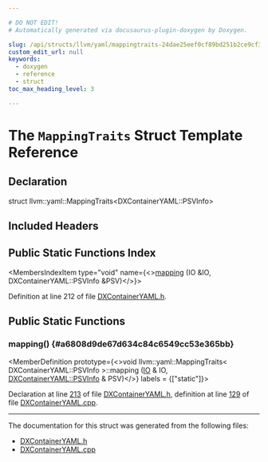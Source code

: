 ```yaml
---

# DO NOT EDIT!
# Automatically generated via docusaurus-plugin-doxygen by Doxygen.

slug: /api/structs/llvm/yaml/mappingtraits-24dae25eef0cf89bd251b2ce9cf3fa24
custom_edit_url: null
keywords:
  - doxygen
  - reference
  - struct
toc_max_heading_level: 3

---
```





# The `MappingTraits` Struct Template Reference

<DoxygenPage pluginConfig={pluginConfig}>



## Declaration

<CodeBlock>struct llvm::yaml::MappingTraits&lt;DXContainerYAML::PSVInfo&gt;</CodeBlock>

## Included Headers

<IncludesList>
<IncludesListItem
  filePath="llvm/ObjectYAML/DXContainerYAML.h"
  permalink="/docs/api/files/include/include/llvm/include/llvm/objectyaml/dxcontaineryaml-h"
  isLocal="true" />
</IncludesList>

## Public Static Functions Index

<MembersIndex>

<MembersIndexItem
  type="void"
  name={<><a href="#a6808d9de67d634c84c6549cc53e365bb">mapping</a> (IO &amp;IO, DXContainerYAML::PSVInfo &amp;PSV)</>}>
</MembersIndexItem>

</MembersIndex>


Definition at line 212 of file <a href="/docs/api/files/include/include/llvm/include/llvm/objectyaml/dxcontaineryaml-h">DXContainerYAML.h</a>.

<SectionDefinition>

## Public Static Functions

### mapping() {#a6808d9de67d634c84c6549cc53e365bb}

<MemberDefinition
  prototype={<>void llvm::yaml::MappingTraits&lt; DXContainerYAML::PSVInfo &gt;::mapping (<a href="/docs/api/classes/llvm/yaml/io">IO</a> &amp; IO, <a href="/docs/api/structs/llvm/dxcontaineryaml/psvinfo">DXContainerYAML::PSVInfo</a> &amp; PSV)</>}
  labels = {["static"]}>

Declaration at line <a href="/docs/api/files/include/include/llvm/include/llvm/objectyaml/dxcontaineryaml-h/#l00213">213</a> of file <a href="/docs/api/files/include/include/llvm/include/llvm/objectyaml/dxcontaineryaml-h">DXContainerYAML.h</a>, definition at line <a href="/docs/api/files/lib/lib/objectyaml/dxcontaineryaml-cpp/#l00129">129</a> of file <a href="/docs/api/files/lib/lib/objectyaml/dxcontaineryaml-cpp">DXContainerYAML.cpp</a>.
</MemberDefinition>

</SectionDefinition>

<hr/>

The documentation for this struct was generated from the following files:

<ul>
<li><a href="/docs/api/files/include/include/llvm/include/llvm/objectyaml/dxcontaineryaml-h">DXContainerYAML.h</a></li>
<li><a href="/docs/api/files/lib/lib/objectyaml/dxcontaineryaml-cpp">DXContainerYAML.cpp</a></li>
</ul>

</DoxygenPage>
